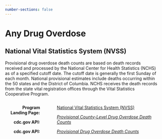 ```yaml
---
number-sections: false
---
```


# Any Drug Overdose {.unnumbered}

## National Vital Statistics System (NVSS)

Provisional drug overdose death counts are based on death records received and processed by the National Center for Health Statistics (NCHS) as of a specified cutoff date. The cutoff date is generally the first Sunday of each month. National provisional estimates include deaths occurring within the 50 states and the District of Columbia. NCHS receives the death records from the state vital registration offices through the Vital Statistics Cooperative Program.

:::::: columns
::: {.column style="text-align:right; width:25%"}
**Program Landing Page:**

**cdc.gov API:**

**cdc.gov API:**
:::

::: {.column width="3%"}
<!-- empty column to create gap -->
:::

::: {.column width="72%"}
[National Vital Statistics System (NVSS)](https://www.cdc.gov/nchs/nvss/)

_[Provisional County-Level Drug Overdose Death Counts](https://www.cdc.gov/nchs/nvss/vsrr/prov-county-drug-overdose.htm)_

_[Provisional Drug Overdose Death Counts](https://www.cdc.gov/nchs/nvss/vsrr/drug-overdose-data.htm)_
:::
::::::

